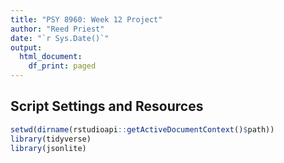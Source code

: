 ```yaml
---
title: "PSY 8960: Week 12 Project"
author: "Reed Priest"
date: "`r Sys.Date()`"
output:
  html_document:
    df_print: paged
---
```


## Script Settings and Resources

```r
setwd(dirname(rstudioapi::getActiveDocumentContext()$path))
library(tidyverse)
library(jsonlite)
```
